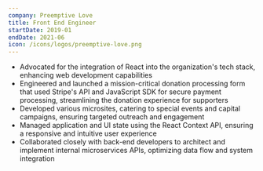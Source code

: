 ```yaml
---
company: Preemptive Love
title: Front End Engineer
startDate: 2019-01
endDate: 2021-06
icon: /icons/logos/preemptive-love.png
---
```


- Advocated for the integration of React into the organization's tech stack, enhancing web development capabilities
- Engineered and launched a mission-critical donation processing form that used Stripe's API and JavaScript SDK for secure payment processing, streamlining the donation experience for supporters
- Developed various microsites, catering to special events and capital campaigns, ensuring targeted outreach and engagement
- Managed application and UI state using the React Context API, ensuring a responsive and intuitive user experience
- Collaborated closely with back-end developers to architect and implement internal microservices APIs, optimizing data flow and system integration